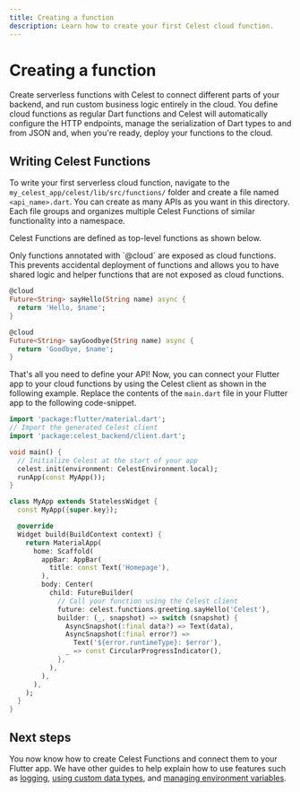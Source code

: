 ```yaml
---
title: Creating a function
description: Learn how to create your first Celest cloud function.
---
```



# Creating a function

Create serverless functions with Celest to connect different parts of your backend, and run custom business logic entirely in the cloud. 
You define cloud functions as regular Dart functions and Celest will automatically configure the HTTP endpoints, manage the serialization
of Dart types to and from JSON and, when you're ready, deploy your functions to the cloud.

## Writing Celest Functions

To write your first serverless cloud function, navigate to the `my_celest_app/celest/lib/src/functions/` folder and create a file named `<api_name>.dart`. You can create as many APIs as you want in this directory. 
Each file groups and organizes multiple Celest Functions of similar functionality into a namespace.

Celest Functions are defined as top-level functions as shown below.

<Callout type="info">
Only functions annotated with `@cloud` are exposed as cloud functions. This prevents accidental deployment of functions and allows you to have shared logic and helper functions that are not exposed as cloud functions.
</Callout>

```dart
@cloud
Future<String> sayHello(String name) async {
  return 'Hello, $name';
}

@cloud
Future<String> sayGoodbye(String name) async {
  return 'Goodbye, $name';
}
```

That's all you need to define your API! Now, you can connect your Flutter app to your cloud functions by using the Celest client as shown in the following example. Replace the contents of the `main.dart` file in your Flutter app to the following code-snippet.

```dart {3,7,24}
import 'package:flutter/material.dart';
// Import the generated Celest client
import 'package:celest_backend/client.dart';

void main() {
  // Initialize Celest at the start of your app
  celest.init(environment: CelestEnvironment.local);
  runApp(const MyApp());
}

class MyApp extends StatelessWidget {
  const MyApp({super.key});

  @override
  Widget build(BuildContext context) {
    return MaterialApp(
      home: Scaffold(
        appBar: AppBar(
          title: const Text('Homepage'),
        ),
        body: Center(
          child: FutureBuilder(
            // Call your function using the Celest client
            future: celest.functions.greeting.sayHello('Celest'),
            builder: (_, snapshot) => switch (snapshot) {
              AsyncSnapshot(:final data?) => Text(data),
              AsyncSnapshot(:final error?) =>
                Text('${error.runtimeType}: $error'),
              _ => const CircularProgressIndicator(),
            },
          ),
        ),
      ),
    );
  }
}
```

## Next steps

You now know how to create Celest Functions and connect them to your Flutter app. We have other guides to help explain how to use features such as [logging](/docs/functions/logging.md), [using custom data types](/docs/functions/data-types.md), and [managing environment variables](/docs/functions/env-variables.md). 
